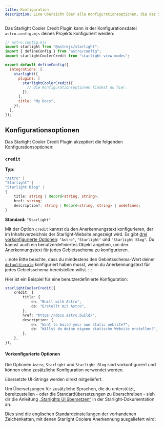 ```yaml
---
title: Konfiguration
description: Eine Übersicht über alle Konfigurationsoptionen, die das Starlight Cooler Credit Plugin unterstützt.
---
```


Das Starlight Cooler Credit Plugin kann in der Konfigurationsdatei `astro.config.mjs` deines Projekts konfiguriert werden:

```js {11}
// astro.config.mjs
import starlight from "@astrojs/starlight";
import { defineConfig } from "astro/config";
import starlightCoolerCredit from "starlight-view-modes";

export default defineConfig({
  integrations: [
    starlight({
      plugins: [
        starlightCoolerCredit({
          // Die Konfigurationsoptionen findest du hier.
        }),
      ],
      title: "My Docs",
    }),
  ],
});
```

## Konfigurationsoptionen

Das Starlight Cooler Credit Plugin akzeptiert die folgenden Konfigurationsoptionen:

### `credit`

**Typ:**

```ts
"Astro" |
"Starlight" |
"Starlight Blog" |
{
    title: string | Record<string, string>;
    href: string;
    description?: string | Record<string, string> | undefined;
}
```

**Standard:** `"Starlight"`

Mit der Option `credit` kannst du den Anerkennungstext konfigurieren, der im Inhaltsverzeichnis der Starlight-Website angezeigt wird. Es gibt [drei vorkonfigurierte Optionen](#vorkonfigurierte-optionen): `"Astro"`, `"Starlight"` und `"Starlight Blog"`. Du kannst auch ein benutzerdefiniertes Objekt angeben, um den Anerkennungstext für jedes Gebietsschema zu konfigurieren.

:::note
Bitte beachte, dass du mindestens den Gebietsschema-Wert deiner [`defaultLocale`](https://starlight.astro.build/de/reference/configuration/#defaultlocale) konfiguriert haben musst, wenn du Anerkennungstext für jedes Gebietsschema bereitstellen willst.
:::

Hier ist ein Beispiel für eine benutzerdefinierte Konfiguration:

```ts
starlightCoolerCredit({
    credit: {
        title: {
            en: "Built with Astro",
            de: "Erstellt mit Astro",
        },
        href: "https://docs.astro.build/",
        description: {
            en: "Want to build your own static website?",
            de: "Willst du deine eigene statische Website erstellen?",
        },
    },
}),
```

#### Vorkonfigurierte Optionen

Die Optionen `Astro`, `Starlight` und `Starlight Blog` sind vorkonfiguriert und können ohne zusätzliche Konfiguration verwendet werden.


<LanguagesList startsSentence /> übersetzte UI-Strings werden direkt mitgeliefert.

Um Übersetzungen für zusätzliche Sprachen, die du unterstützt, bereitzustellen - oder die Standardübersetzungen zu überschreiben - sieh dir die Anleitung [„Starlights UI übersetzen“](https://starlight.astro.build/de/guides/i18n/#starlights-ui-übersetzen) in der Starlight-Dokumentation an.

Dies sind die englischen Standardeinstellungen der vorhandenen Zeichenketten, mit denen Starlight Coolere Anerkennung ausgeliefert wird:

<TranslationsList />
